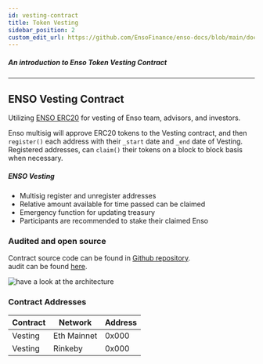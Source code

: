 ```yaml
---
id: vesting-contract
title: Token Vesting
sidebar_position: 2
custom_edit_url: https://github.com/EnsoFinance/enso-docs/blob/main/docs/smart-contracts/token/token-vesting.mdx
---
```



##### An introduction to Enso Token Vesting Contract
---

## ENSO Vesting Contract

Utilizing [ENSO ERC20](https://github.com/EnsoFinance/enso-docs/blob/main/docs/smart-contracts/token/token-contract.mdx) for vesting of Enso team, advisors, and investors. 

Enso multisig will approve ERC20 tokens to the Vesting contract, and then `register()` each address with their `_start` date and `_end` date of Vesting.  Registered addresses, can `claim()` their tokens on a block to block basis when necessary. 



##### ENSO Vesting
- Multisig register and unregister addresses
- Relative amount available for time passed can be claimed
- Emergency function for updating treasury 
- Participants are recommended to stake their claimed Enso


### Audited and open source

Contract source code can be found in [Github repository](https://github.com/EnsoFinance/token_vesting).   
audit can be found [here](https://github.com/EnsoFinance/token_vesting/blob/main/audits/ChainSecurity_Enso_Vesting_audit.pdf).  

![have a look at the architecture](https://raw.githubusercontent.com/EnsoFinance/token_vesting/main/architecture/architecture.png)




### Contract Addresses

| **Contract** | **Network**    | **Address**                                |
| ------------ | -------------- | ------------------------------------------ |
| Vesting        | Eth Mainnet    | 0x000 |
| Vesting        | Rinkeby        | 0x000 |